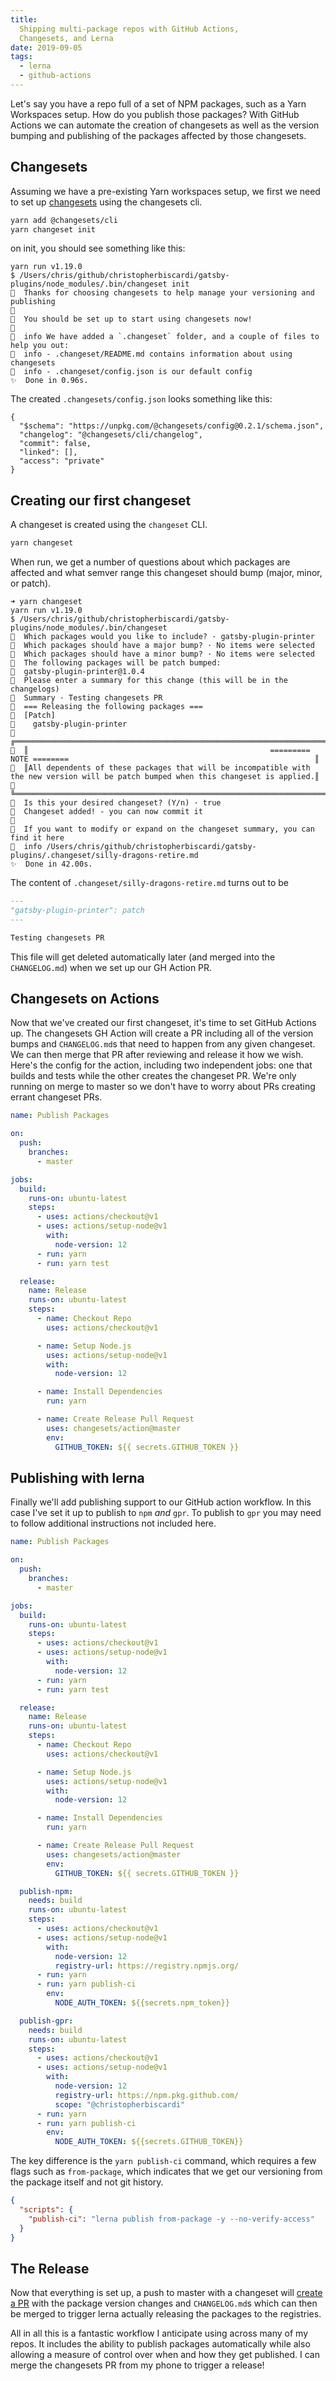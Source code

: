 ```yaml
---
title:
  Shipping multi-package repos with GitHub Actions,
  Changesets, and Lerna
date: 2019-09-05
tags:
  - lerna
  - github-actions
---
```


Let's say you have a repo full of a set of NPM packages,
such as a Yarn Workspaces setup. How do you publish those
packages? With GitHub Actions we can automate the creation
of changesets as well as the version bumping and publishing
of the packages affected by those changesets.

## Changesets

Assuming we have a pre-existing Yarn workspaces setup, we
first we need to set up
[changesets](https://github.com/atlassian/changesets) using
the changesets cli.

```sh
yarn add @changesets/cli
yarn changeset init
```

on init, you should see something like this:

```
yarn run v1.19.0
$ /Users/chris/github/christopherbiscardi/gatsby-plugins/node_modules/.bin/changeset init
🦋  Thanks for choosing changesets to help manage your versioning and publishing
🦋
🦋  You should be set up to start using changesets now!
🦋
🦋  info We have added a `.changeset` folder, and a couple of files to help you out:
🦋  info - .changeset/README.md contains information about using changesets
🦋  info - .changeset/config.json is our default config
✨  Done in 0.96s.
```

The created `.changesets/config.json` looks something like
this:

```
{
  "$schema": "https://unpkg.com/@changesets/config@0.2.1/schema.json",
  "changelog": "@changesets/cli/changelog",
  "commit": false,
  "linked": [],
  "access": "private"
}
```

## Creating our first changeset

A changeset is created using the `changeset` CLI.

```sh
yarn changeset
```

When run, we get a number of questions about which packages
are affected and what semver range this changeset should
bump (major, minor, or patch).

```
➜ yarn changeset
yarn run v1.19.0
$ /Users/chris/github/christopherbiscardi/gatsby-plugins/node_modules/.bin/changeset
🦋  Which packages would you like to include? · gatsby-plugin-printer
🦋  Which packages should have a major bump? · No items were selected
🦋  Which packages should have a minor bump? · No items were selected
🦋  The following packages will be patch bumped:
🦋  gatsby-plugin-printer@1.0.4
🦋  Please enter a summary for this change (this will be in the changelogs)
🦋  Summary · Testing changesets PR
🦋  === Releasing the following packages ===
🦋  [Patch]
🦋    gatsby-plugin-printer
🦋  ╔════════════════════════════════════════════════════════════════════════════════════════════════════════════════════════════════════╗
🦋  ║                                                      ========= NOTE ========                                                       ║
🦋  ║All dependents of these packages that will be incompatible with the new version will be patch bumped when this changeset is applied.║
🦋  ╚════════════════════════════════════════════════════════════════════════════════════════════════════════════════════════════════════╝
🦋  Is this your desired changeset? (Y/n) · true
🦋  Changeset added! - you can now commit it
🦋
🦋  If you want to modify or expand on the changeset summary, you can find it here
🦋  info /Users/chris/github/christopherbiscardi/gatsby-plugins/.changeset/silly-dragons-retire.md
✨  Done in 42.00s.
```

The content of `.changeset/silly-dragons-retire.md` turns
out to be

```md
---
"gatsby-plugin-printer": patch
---

Testing changesets PR
```

This file will get deleted automatically later (and merged
into the `CHANGELOG.md`) when we set up our GH Action PR.

## Changesets on Actions

Now that we've created our first changeset, it's time to set
GitHub Actions up. The changesets GH Action will create a PR
including all of the version bumps and `CHANGELOG.md`s that
need to happen from any given changeset. We can then merge
that PR after reviewing and release it how we wish. Here's
the config for the action, including two independent jobs:
one that builds and tests while the other creates the
changeset PR. We're only running on merge to master so we
don't have to worry about PRs creating errant changeset PRs.

```yaml
name: Publish Packages

on:
  push:
    branches:
      - master

jobs:
  build:
    runs-on: ubuntu-latest
    steps:
      - uses: actions/checkout@v1
      - uses: actions/setup-node@v1
        with:
          node-version: 12
      - run: yarn
      - run: yarn test

  release:
    name: Release
    runs-on: ubuntu-latest
    steps:
      - name: Checkout Repo
        uses: actions/checkout@v1

      - name: Setup Node.js
        uses: actions/setup-node@v1
        with:
          node-version: 12

      - name: Install Dependencies
        run: yarn

      - name: Create Release Pull Request
        uses: changesets/action@master
        env:
          GITHUB_TOKEN: ${{ secrets.GITHUB_TOKEN }}
```

## Publishing with lerna

Finally we'll add publishing support to our GitHub action
workflow. In this case I've set it up to publish to `npm`
_and_ `gpr`. To publish to `gpr` you may need to follow
additional instructions not included here.

```yaml
name: Publish Packages

on:
  push:
    branches:
      - master

jobs:
  build:
    runs-on: ubuntu-latest
    steps:
      - uses: actions/checkout@v1
      - uses: actions/setup-node@v1
        with:
          node-version: 12
      - run: yarn
      - run: yarn test

  release:
    name: Release
    runs-on: ubuntu-latest
    steps:
      - name: Checkout Repo
        uses: actions/checkout@v1

      - name: Setup Node.js
        uses: actions/setup-node@v1
        with:
          node-version: 12

      - name: Install Dependencies
        run: yarn

      - name: Create Release Pull Request
        uses: changesets/action@master
        env:
          GITHUB_TOKEN: ${{ secrets.GITHUB_TOKEN }}

  publish-npm:
    needs: build
    runs-on: ubuntu-latest
    steps:
      - uses: actions/checkout@v1
      - uses: actions/setup-node@v1
        with:
          node-version: 12
          registry-url: https://registry.npmjs.org/
      - run: yarn
      - run: yarn publish-ci
        env:
          NODE_AUTH_TOKEN: ${{secrets.npm_token}}

  publish-gpr:
    needs: build
    runs-on: ubuntu-latest
    steps:
      - uses: actions/checkout@v1
      - uses: actions/setup-node@v1
        with:
          node-version: 12
          registry-url: https://npm.pkg.github.com/
          scope: "@christopherbiscardi"
      - run: yarn
      - run: yarn publish-ci
        env:
          NODE_AUTH_TOKEN: ${{secrets.GITHUB_TOKEN}}
```

The key difference is the `yarn publish-ci` command, which
requires a few flags such as `from-package`, which indicates
that we get our versioning from the package itself and not
git history.

```json
{
  "scripts": {
    "publish-ci": "lerna publish from-package -y --no-verify-access"
  }
}
```

## The Release

Now that everything is set up, a push to master with a
changeset will
[create a PR](https://github.com/ChristopherBiscardi/gatsby-plugins/pull/6)
with the package version changes and `CHANGELOG.md`s which
can then be merged to trigger lerna actually releasing the
packages to the registries.

All in all this is a fantastic workflow I anticipate using
across many of my repos. It includes the ability to publish
packages automatically while also allowing a measure of
control over when and how they get published. I can merge
the changesets PR from my phone to trigger a release!
